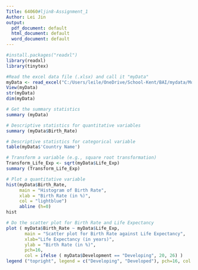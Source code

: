 ---
Title: 64060#ljin8-Assignment_1
Author: Lei Jin
output:
  pdf_document: default
  html_document: default
  word_document: default
---

```{r}

#install.packages("readxl")
library(readxl)
library(tinytex)

#Read the excel data file (.xlsx) and call it "myData"
myData <- read_excel("C:/Users/leile/OneDrive/School-Kent/BAI/mydata/Module3/Birth_Life.xlsx")
View(myData)
str(myData)
dim(myData)
```

```{r}
# Get the summary statistics
summary (myData)
```

```{r}
# Descriptive statistics for quantitative variables
summary (myData$Birth_Rate)

# Descriptive statistics for categorical variable
table(myData$'Country Name')
```


```{r}
# Transform a variable (e.g., square root transformation)
Transform_Life_Exp <- sqrt(myData$Life_Exp)
summary (Transform_Life_Exp)
```

```{r}
# Plot a quantitative variable
hist(myData$Birth_Rate, 
     main = "Histogram of Birth Rate", 
     xlab = "Birth Rate (in %)", 
     col = "lightblue")
     abline (h=0)
hist
```

```{r}
# Do the scatter plot for Birth Rate and Life Expectancy
plot ( myData$Birth_Rate ~ myData$Life_Exp, 
       main = "Scatter plot for Birth Rate against Life Expectancy", 
       xlab="Life Expectancy (in years)", 
       ylab = "Birth Rate (in %)", 
       pch=16, 
       col = ifelse ( myData$Development == "Developing", 20, 26) )
legend ("topright", legend = c("Developing", "Developed"), pch=16, col = c(20, 26) )

```